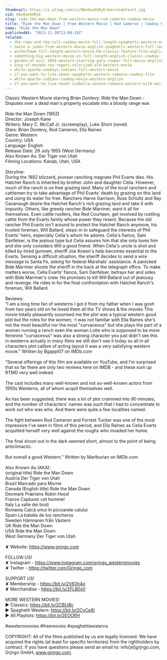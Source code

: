 ```yaml
---
thumbnail: https://i.ytimg.com/vi/RAn0xwSURyE/maxresdefault.jpg
vid: RAn0xwSURyE
slug: ride-the-man-down-free-western-movie-rod-cameron-cowboy-movie
title: "Ride the Man Down | Free Western Movie | Rod Cameron | Cowboy Movie"
name: "Ride the Man Down"
publishedAt: "2023-11-30T13:00:19Z"
related:
  - the-rope-and-the-colt-cowboy-movie-full-length-spaghetti-western-english-free-full-westerns
  - twice-a-judas-free-western-movie-english-spaghetti-western-full-length
  - winterhawk-full-length-western-movie-hd-classic-feature-film-english-free-full-westerns
  - something-big-western-movie-in-full-length-english-classic-cowboy-film-free-full-westerns
  - garden-of-evil-1954-western-starring-gary-cooper-full-movie-english-full-free-western-movies
  - song-of-nevada-roy-rogers-colorized-old-western-movie
  - white-apache-cowboys-indians-full-western-movie
  - if-you-want-to-live-shoot-spaghetti-western-romance-cowboy-film
  - white-apache-indians-cowboy-movie-western-english
  - if-you-want-to-live-shoot-isabella-savona-romance-western-wild-west-spaghetti-western
---
```


Classic Western Movie starring Brian Donlevy: Ride the Man Down - Disputes over a dead man's property escalate into a bloody range war.<br />
<br />
Ride the Man Down (1952)<br />
Director: Joseph Kane<br />
Writers: Mary C. McCall Jr. (screenplay), Luke Short (novel)<br />
Stars: Brian Donlevy, Rod Cameron, Ella Raines<br />
Genre: Western <br />
Country: USA<br />
Language: English<br />
Release Date: 29 July 1955 (West Germany) <br />
Also Known As: Der Tiger von Utah <br />
Filming Locations: Kanab, Utah, USA<br />
<br />
Storyline:<br />
During the 1892 blizzard, pioneer ranching magnate Phil Evarts dies. His Hatchet Ranch is inherited by brother John and daughter Celia. However, much of the ranch is on free grazing land. Many of the local ranchers and cattlemen try to take advantage of Phil Evarts' death by grazing on this land and using its water for free. Ranchers Harve Garrison, Russ Schultz and Ray Cavanaugh desire the Hatchet Ranch's rich grazing land and take it with impunity. Others, like greedy rancher Bide Marriner, want it all for themselves. Even cattle rustlers, like Red Courteen, get involved by rustling cattle from the Evarts family whose power they resent. Because the old rancher Phil Evarts isn't around to protect the Hatchet Ranch anymore, his trusted foreman, Will Ballard, steps-in to safeguard the interests of Phil Evarts' heirs, especially Celia's whom he adores. Celia's fiance, Sam Danfelser, is the jealous type but Celia assures him that she only loves him and she only considers Will a good friend. When Celia's uncle is shot and killed by hired gunmen, sheriff Joe Kneen's help becomes essential to the Evarts. Sensing a difficult situation, the sheriff decides to send a wire message to Santa Fe, asking for federal Marshals' assistance. A panicked Bide Marriner shoots the sheriff in the back at the telegraph office. To make matters worse, Celia Evarts' fiance, Sam Danfelser, betrays her and sides with Bide Marriner's crew. He promises to kill Will Ballard out of jealousy and revenge. He rides in for the final confrontation with Hatchet Ranch's foreman, Will Ballard.<br />
<br />
Reviews:<br />
"I am a long time fan of westerns I got it from my father when I was gosh from two years old on he loved them all the TV shows & the movies This movie totally pleasantly surprised me the plot was a typical western good plot but the roles for the women; -I was not familiar with Ella Raines she's not the most beautiful nor the most "curvaceous" but she plays the part of a woman running a ranch even the woman Lotte who is supposed to be more feminine "curvaceous" was also a strong character you just didn't see this in westerns actually in many films we still don't see it today so all in all characters plot calibre of acting layout it was a very satisfying western movie." Written by Bgappl07 on IMDb.com <br />
<br />
"Several offerings of this film are available on YouTube, and I'm surprised that so far there are only two reviews here on IMDB - and these sum up RTMD very well indeed.<br />
<br />
The cast includes many well-known and not so-well-known actors from 1950s Westerns, all of whom acquit themselves well.<br />
<br />
As has been suggested, there was a lot of plot crammed into 90 minutes, and the number of characters' names was such that I had to concentrate to work out who was who. And there were quite a few localities named.<br />
<br />
The fight between Rod Cameron and Forrest Tucker was one of the most impressive I've seen in films of this period, and Ella Raines as Celia Evarts acquitted herself very well against the roughs who invaded her home.<br />
<br />
The final shoot-out in the dark seemed short, almost to the point of being anticlimactic.<br />
<br />
But overall a good Western." Written by Marlburian on IMDb.com <br />
<br />
Also Known As (AKA):<br />
(original title) Ride the Man Down<br />
Austria Der Tiger von Utah<br />
Brazil Marcado para Morrer<br />
Canada (English title) Ride the Man Down<br />
Denmark Præriens Robin Hood<br />
France Capturez cet homme!<br />
Italy La valle dei bruti<br />
Romania Calcă omul în picioarele calului<br />
Spain La batalla de los rancheros<br />
Sweden Hämnaren från Västern<br />
UK Ride the Man Down<br />
USA Ride the Man Down<br />
West Germany Der Tiger von Utah<br />
<br />
✘ Website: https://www.grjngo.com<br />
<br />
FOLLOW US!<br />
✘ Instagram - https://www.instagram.com/grjngo_westernmovies<br />
✘ Twitter - https://twitter.com/Grjngo_com<br />
<br />
SUPPORT US!<br />
✘ Membership - https://bit.ly/2V63h4q<br />
✘ Merchandise - https://bit.ly/2FLB0sV<br />
<br />
MORE WESTERN MOVIES! <br />
► Classics: https://bit.ly/2CBLt8c <br />
► Spaghetti Western: https://bit.ly/2CyCe8I <br />
► All Playlists: https://bit.ly/2EOOfIH <br />
<br />
#westernmovies #freemovies #spaghettiwesterns<br />
<br />
COPYRIGHT: All of the films published by us are legally licensed. We have acquired the rights (at least for specific territories) from the rightholders by contract. If you have questions please send an email to: info[at]grjngo.com, Grjngo GmbH, www.grjngo.com.
